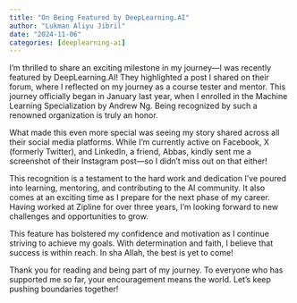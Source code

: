 ```yaml
---
title: "On Being Featured by DeepLearning.AI"
author: "Lukman Aliyu Jibril"
date: "2024-11-06"
categories: [deeplearning-ai]
---
```



I’m thrilled to share an exciting milestone in my journey—I was recently featured by DeepLearning.AI! They highlighted a post I shared on their forum, where I reflected on my journey as a course tester and mentor. This journey officially began in January last year, when I enrolled in the Machine Learning Specialization by Andrew Ng. Being recognized by such a renowned organization is truly an honor.

What made this even more special was seeing my story shared across all their social media platforms. While I’m currently active on Facebook, X (formerly Twitter), and LinkedIn, a friend, Abbas, kindly sent me a screenshot of their Instagram post—so I didn’t miss out on that either!

This recognition is a testament to the hard work and dedication I’ve poured into learning, mentoring, and contributing to the AI community. It also comes at an exciting time as I prepare for the next phase of my career. Having worked at Zipline for over three years, I’m looking forward to new challenges and opportunities to grow.

This feature has bolstered my confidence and motivation as I continue striving to achieve my goals. With determination and faith, I believe that success is within reach. In sha Allah, the best is yet to come!

Thank you for reading and being part of my journey. To everyone who has supported me so far, your encouragement means the world. Let’s keep pushing boundaries together!

